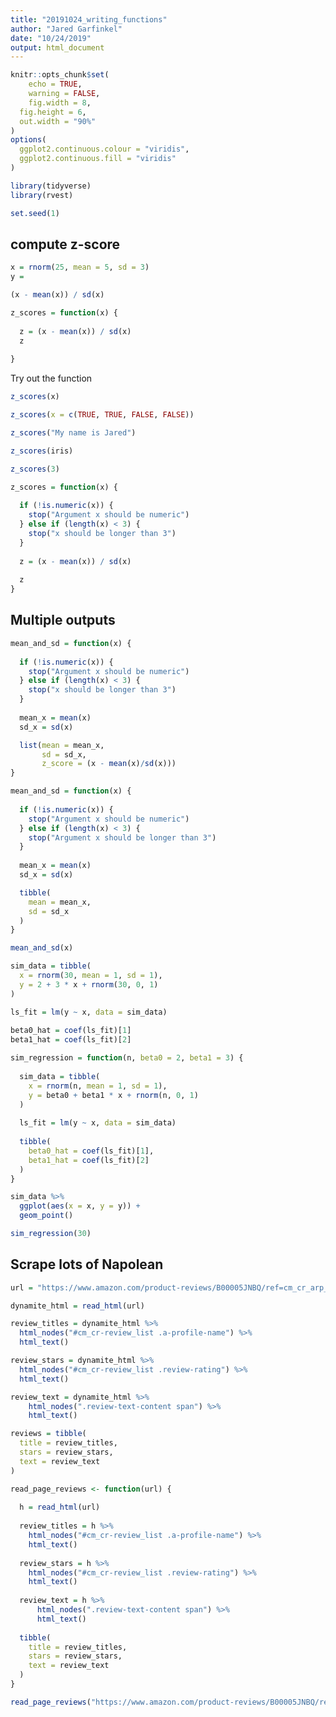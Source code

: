 ```yaml
---
title: "20191024_writing_functions"
author: "Jared Garfinkel"
date: "10/24/2019"
output: html_document
---
```


```r
knitr::opts_chunk$set(
	echo = TRUE,
	warning = FALSE,
	fig.width = 8, 
  fig.height = 6,
  out.width = "90%"
)
options(
  ggplot2.continuous.colour = "viridis",
  ggplot2.continuous.fill = "viridis"
)

library(tidyverse)
library(rvest)

set.seed(1)
```

## compute z-score

```r
x = rnorm(25, mean = 5, sd = 3)
y = 

(x - mean(x)) / sd(x)
```

```r
z_scores = function(x) {
  
  z = (x - mean(x)) / sd(x)
  z
  
}
```

Try out the function

```r
z_scores(x)

z_scores(x = c(TRUE, TRUE, FALSE, FALSE))

z_scores("My name is Jared")

z_scores(iris)

z_scores(3)
```

```r
z_scores = function(x) {
  
  if (!is.numeric(x)) {
    stop("Argument x should be numeric")
  } else if (length(x) < 3) {
    stop("x should be longer than 3")
  }
  
  z = (x - mean(x)) / sd(x)
  
  z
}
```

## Multiple outputs

```r
mean_and_sd = function(x) {
  
  if (!is.numeric(x)) {
    stop("Argument x should be numeric")
  } else if (length(x) < 3) {
    stop("x should be longer than 3")
  }
  
  mean_x = mean(x)
  sd_x = sd(x)

  list(mean = mean_x, 
       sd = sd_x,
       z_score = (x - mean(x)/sd(x)))
}
```

```r
mean_and_sd = function(x) {
  
  if (!is.numeric(x)) {
    stop("Argument x should be numeric")
  } else if (length(x) < 3) {
    stop("Argument x should be longer than 3")
  }
  
  mean_x = mean(x)
  sd_x = sd(x)

  tibble(
    mean = mean_x, 
    sd = sd_x
  )
}
```

```r
mean_and_sd(x)
```

```r
sim_data = tibble(
  x = rnorm(30, mean = 1, sd = 1),
  y = 2 + 3 * x + rnorm(30, 0, 1)
)

ls_fit = lm(y ~ x, data = sim_data)
  
beta0_hat = coef(ls_fit)[1]
beta1_hat = coef(ls_fit)[2]
```

```r
sim_regression = function(n, beta0 = 2, beta1 = 3) {
  
  sim_data = tibble(
    x = rnorm(n, mean = 1, sd = 1),
    y = beta0 + beta1 * x + rnorm(n, 0, 1)
  )
  
  ls_fit = lm(y ~ x, data = sim_data)
  
  tibble(
    beta0_hat = coef(ls_fit)[1],
    beta1_hat = coef(ls_fit)[2]
  )
}
```

```r
sim_data %>% 
  ggplot(aes(x = x, y = y)) +
  geom_point()
```

```r
sim_regression(30)
```

## Scrape lots of Napolean

```r
url = "https://www.amazon.com/product-reviews/B00005JNBQ/ref=cm_cr_arp_d_viewopt_rvwer?ie=UTF8&reviewerType=avp_only_reviews&sortBy=recent&pageNumber=1"

dynamite_html = read_html(url)

review_titles = dynamite_html %>%
  html_nodes("#cm_cr-review_list .a-profile-name") %>%
  html_text()

review_stars = dynamite_html %>%
  html_nodes("#cm_cr-review_list .review-rating") %>%
  html_text()

review_text = dynamite_html %>%
    html_nodes(".review-text-content span") %>%
    html_text()

reviews = tibble(
  title = review_titles,
  stars = review_stars,
  text = review_text
)
```

```r
read_page_reviews <- function(url) {
  
  h = read_html(url)
  
  review_titles = h %>%
    html_nodes("#cm_cr-review_list .a-profile-name") %>%
    html_text()
  
  review_stars = h %>%
    html_nodes("#cm_cr-review_list .review-rating") %>%
    html_text()
  
  review_text = h %>%
      html_nodes(".review-text-content span") %>%
      html_text()
  
  tibble(
    title = review_titles,
    stars = review_stars,
    text = review_text
  )
}
```

```r
read_page_reviews("https://www.amazon.com/product-reviews/B00005JNBQ/ref=cm_cr_arp_d_viewopt_rvwer?ie=UTF8&reviewerType=avp_only_reviews&sortBy=recent&pageNumber=1")
```

